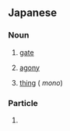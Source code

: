 ==Japanese==

===Noun===
{{ja-noun}}

# {{ja-def|門}} [[gate]]
# {{ja-def|悶}} [[agony]]
# {{ja-def|物}} [[thing]] ({{alternative form of|ja|もの}} ''mono'')
#: {{ja-usex|[[人%生]]は[[そんな]]'''もん'''だ。|じん%せい は そんな '''もん''' だ。|Such is life.|lit=Life is that sort of '''thing'''.}}

===Particle===
{{ja-pos|particle}}

# {{synonym of|ja|もの|tr=mono}}